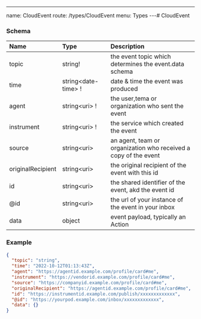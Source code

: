 ---
name: CloudEvent
route: /types/CloudEvent
menu: Types
---# CloudEvent

### Schema
| Name | Type | Description |
|:-----| :--- | :---------- |
| topic | string! | the event topic which determines the event.data schema  |
| time | string&lt;date-time&gt; ! | date & time the event was produced  |
| agent | string&lt;uri&gt; ! | the user,tema or organization who sent the event  |
| instrument | string&lt;uri&gt; ! | the service which created the event  |
| source | string&lt;uri&gt;  | an agent, team or organization who received a copy of the event  |
| originalRecipient | string&lt;uri&gt;  | the original recipient of the event with this id  |
| id | string&lt;uri&gt;  | the shared identifier of the event, akd the event id  |
| @id | string&lt;uri&gt;  | the url of your instance of the event in your inbox  |
| data | object | event payload, typically an Action  |

### Example
```json
{
  "topic": "string",
  "time": "2022-10-12T01:13:43Z",
  "agent": "https://agentid.example.com/profile/card#me",
  "instrument": "https://vendorid.example.com/profile/card#me",
  "source": "https://companyid.example.com/profile/card#me",
  "originalRecipient": "https://agentid.example.com/profile/card#me",
  "id": "https://instrumentid.example.com/publish/xxxxxxxxxxxxx",
  "@id": "https://yourpod.example.com/inbox/xxxxxxxxxxxxx",
  "data": {}
}
```
